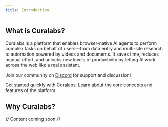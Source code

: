 ```yaml
---
title: Introduction
---
```


## What is Curalabs?

Curalabs is a platform that enables browser-native AI agents to perform complex tasks on behalf of users—from data entry and multi-site research to automation powered by videos and documents. It saves time, reduces manual effort, and unlocks new levels of productivity by letting AI work across the web like a real assistant.

<Note>Join our community on [Discord](https://discord.gg/PH3p7Gss) for support and discussion!</Note>

<CardGroup cols={2}>
  <Card
    title="Quickstart Guide"
    icon="rocket"
    href="/quickstart"
  >
    Get started quickly with Curalabs.
  </Card>
  <Card
    title="Platform Overview"
    icon="diagram-project"
    href="/platform/overview"
  >
    Learn about the core concepts and features of the platform.
  </Card>
</CardGroup>

## Why Curalabs?

*{/* Content coming soon */}*
